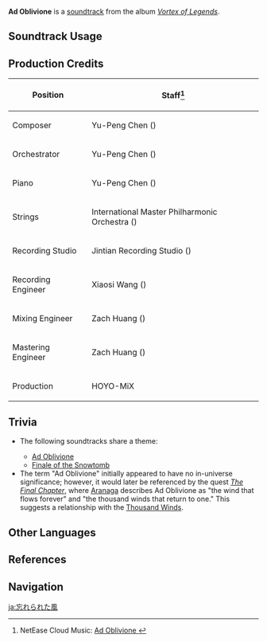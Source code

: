 {{Soundtrack Infobox
|image          = Vortex of Legends.png
|album          = Vortex of Legends
|disc           =
|number         = 06
|featured       =
|featured2      =
|featured3      =
|featured_disc  =
|featured_disc2 =
|featured_disc3 =
|youtube_id     = o7IFHpnxZvs
|spotify_id     = 1kmlLklfHqZ5PypSYOBRh5
|previous       = Glistening Shards
|next           = Abiding Chills
}}
'''Ad Oblivione''' is a [[soundtrack]] from the album ''[[Vortex of Legends]]''.

==Soundtrack Usage==
{{Soundtrack Usage
|location = Dragonspine//night; near [[Cryo Hypostasis]]
}}

==Production Credits==
{| class="wikitable"
! Position
! Staff<ref>NetEase Cloud Music: [https://music.163.com/#/song?id=1833806443 Ad Oblivione {{zh|遗忘的流风}}]</ref>
|-
! Composer
| Yu-Peng Chen ({{zh|陈致逸}})
|-
! Orchestrator
| Yu-Peng Chen ({{zh|陈致逸}})
|-
! Piano
| Yu-Peng Chen ({{zh|陈致逸}})
|-
! Strings
| International Master Philharmonic Orchestra ({{zh|国际首席爱乐乐团}})
|-
! Recording Studio
| Jintian Recording Studio ({{zh|金田录音棚}})
|-
! Recording Engineer
| Xiaosi Wang ({{zh|王小四}})
|-
! Mixing Engineer
| Zach Huang ({{zh|黄巍}})
|-
! Mastering Engineer
| Zach Huang ({{zh|黄巍}})
|-
! Production
| HOYO-MiX
|}

==Trivia==
* <section begin="AdOblivioneTheme" />The following soundtracks share a theme:
** [[Ad Oblivione]]
** [[Finale of the Snowtomb]]<section end="AdOblivioneTheme" />
* The term "Ad Oblivione" initially appeared to have no in-universe significance; however, it would later be referenced by the quest ''[[The Final Chapter]]'', where [[Aranaga]] describes Ad Oblivione as "the wind that flows forever" and "the thousand winds that return to one." This suggests a relationship with the [[Thousand Winds]].

==Other Languages==
{{Other Languages
|en      = Ad Oblivione
|zhs     = 遗忘的流风
|zhs_rm  = Yíwàng de Liúfēng
|zht     = 遺忘的流風
|zht_rm  = Yíwàng de Liúfēng
|zh_tl   = 
|ja      = 忘れられた風
|ja_rm   = Wasurerareta Kaze
|ja_tl   = The Forgotten Wind
}}

==References==
{{Reflist}}

==Navigation==
{{Soundtrack Navbox|Vortex of Legends}}

[[ja:忘れられた風]]